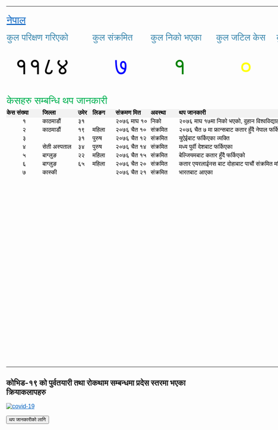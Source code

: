 <div class="alert alert-info" role="alert">



<html xmlns:o="urn:schemas-microsoft-com:office:office"
xmlns:x="urn:schemas-microsoft-com:office:excel"
xmlns="http://www.w3.org/TR/REC-html40">

<head>
<meta http-equiv=Content-Type content="text/html; charset=utf-8">
<meta name=ProgId content=Excel.Sheet>
<meta name=Generator content="Microsoft Excel 15">
<link rel=File-List href="nepal.fld/filelist.xml">
<style id="nepal_27068_Styles">
<!--table
	{mso-displayed-decimal-separator:"\.";
	mso-displayed-thousand-separator:"\,";}
@page
	{margin:.75in .7in .75in .7in;
	mso-header-margin:.3in;
	mso-footer-margin:.3in;}
tr
	{mso-height-source:auto;}
col
	{mso-width-source:auto;}
br
	{mso-data-placement:same-cell;}
.style16
	{color:#0563C1;
	font-size:12.0pt;
	font-weight:400;
	font-style:normal;
	text-decoration:underline;
	text-underline-style:single;
	font-family:Calibri, sans-serif;
	mso-font-charset:0;
	mso-style-name:Hyperlink;
	mso-style-id:8;}
a:link
	{color:#0563C1;
	font-size:12.0pt;
	font-weight:400;
	font-style:normal;
	text-decoration:underline;
	text-underline-style:single;
	font-family:Calibri, sans-serif;
	mso-font-charset:0;}
a:visited
	{color:#954F72;
	font-size:12.0pt;
	font-weight:400;
	font-style:normal;
	text-decoration:underline;
	text-underline-style:single;
	font-family:Calibri, sans-serif;
	mso-font-charset:0;}
.style0
	{mso-number-format:General;
	text-align:general;
	vertical-align:bottom;
	white-space:nowrap;
	mso-rotate:0;
	mso-background-source:auto;
	mso-pattern:auto;
	color:black;
	font-size:12.0pt;
	font-weight:400;
	font-style:normal;
	text-decoration:none;
	font-family:Calibri, sans-serif;
	mso-font-charset:0;
	border:none;
	mso-protection:locked visible;
	mso-style-name:Normal;
	mso-style-id:0;}
td
	{mso-style-parent:style0;
	padding-top:1px;
	padding-right:1px;
	padding-left:1px;
	mso-ignore:padding;
	color:black;
	font-size:12.0pt;
	font-weight:400;
	font-style:normal;
	text-decoration:none;
	font-family:Calibri, sans-serif;
	mso-font-charset:0;
	mso-number-format:General;
	text-align:general;
	vertical-align:bottom;
	border:none;
	mso-background-source:auto;
	mso-pattern:auto;
	mso-protection:locked visible;
	white-space:nowrap;
	mso-rotate:0;}
.xl65
	{mso-style-parent:style16;
	color:#0563C1;
	font-size:20.0pt;
	text-decoration:underline;
	text-underline-style:single;}
.xl66
	{mso-style-parent:style0;
	mso-number-format:"\[$-4000439\]0";
	text-align:left;}
.xl67
	{mso-style-parent:style0;
	vertical-align:middle;}
.xl68
	{mso-style-parent:style0;
	color:#00B050;
	font-size:20.0pt;}
.xl69
	{mso-style-parent:style0;
	font-weight:700;}
.xl70
	{mso-style-parent:style0;
	font-weight:700;
	background:#F2F2F2;
	mso-pattern:black none;}
.xl71
	{mso-style-parent:style0;
	mso-number-format:"\[$-4000439\]0";
	text-align:center;}
.xl72
	{mso-style-parent:style0;
	color:#3A87AD;
	font-size:18.0pt;
	font-family:"Helvetica Neue", sans-serif;
	mso-font-charset:0;
	text-align:left;
	vertical-align:middle;}
.xl73
	{mso-style-parent:style0;
	text-align:left;
	vertical-align:middle;}
.xl74
	{mso-style-parent:style0;
	font-size:48.0pt;
	text-align:left;}
.xl75
	{mso-style-parent:style0;
	color:red;
	font-size:48.0pt;
	font-family:"Helvetica Neue", sans-serif;
	mso-font-charset:0;
	mso-number-format:"\[$-4000439\]0";
	text-align:left;}
.xl76
	{mso-style-parent:style0;
	font-size:48.0pt;}
.xl77
	{mso-style-parent:style0;
	color:black;
	font-size:48.0pt;
	font-family:"Helvetica Neue", sans-serif;
	mso-font-charset:0;
	mso-number-format:"\[$-4000439\]0";
	text-align:center;}
.xl78
	{mso-style-parent:style0;
	color:blue;
	font-size:48.0pt;
	font-family:"Helvetica Neue", sans-serif;
	mso-font-charset:0;
	mso-number-format:"\[$-4000439\]0";
	text-align:center;}
.xl79
	{mso-style-parent:style0;
	color:green;
	font-size:48.0pt;
	font-family:"Helvetica Neue", sans-serif;
	mso-font-charset:0;
	text-align:center;}
.xl80
	{mso-style-parent:style0;
	color:yellow;
	font-size:48.0pt;
	font-family:"Helvetica Neue", sans-serif;
	mso-font-charset:0;
	mso-number-format:"\[$-4000439\]0";
	text-align:center;}
.xl81
	{mso-style-parent:style0;
	text-align:center;}
.xl82
	{mso-style-parent:style0;
	text-align:left;}
-->
</style>
</head>

<body link="#0563C1" vlink="#954F72">
<!--[if !excel]>&nbsp;&nbsp;<![endif]-->
<!--The following information was generated by Microsoft Excel's Publish as Web
Page wizard.-->
<!--If the same item is republished from Excel, all information between the DIV
tags will be replaced.-->
<!----------------------------->
<!--START OF OUTPUT FROM EXCEL PUBLISH AS WEB PAGE WIZARD -->
<!----------------------------->

<div id="nepal_27068" align=center x:publishsource="Excel">

<table border=0 cellpadding=0 cellspacing=0 width=1012 style='border-collapse:
 collapse;table-layout:fixed;width:758pt'>
 <col width=97 style='mso-width-source:userset;mso-width-alt:3114;width:73pt'>
 <col width=95 style='mso-width-source:userset;mso-width-alt:3029;width:71pt'>
 <col width=39 style='mso-width-source:userset;mso-width-alt:1237;width:29pt'>
 <col width=63 style='mso-width-source:userset;mso-width-alt:2005;width:47pt'>
 <col width=93 style='mso-width-source:userset;mso-width-alt:2986;width:70pt'>
 <col width=76 style='mso-width-source:userset;mso-width-alt:2432;width:57pt'>
 <col width=99 style='mso-width-source:userset;mso-width-alt:3157;width:74pt'>
 <col width=104 style='mso-width-source:userset;mso-width-alt:3328;width:78pt'>
 <col width=56 style='mso-width-source:userset;mso-width-alt:1792;width:42pt'>
 <col width=116 style='mso-width-source:userset;mso-width-alt:3712;width:87pt'>
 <col width=87 span=2 style='width:65pt'>
 <tr height=21 style='height:16.0pt'>
  <td height=21 width=97 style='height:16.0pt;width:73pt'></td>
  <td width=95 style='width:71pt'></td>
  <td width=39 style='width:29pt'></td>
  <td width=63 style='width:47pt'></td>
  <td width=93 style='width:70pt'></td>
  <td width=76 style='width:57pt'></td>
  <td width=99 style='width:74pt'></td>
  <td width=104 style='width:78pt'></td>
  <td width=56 style='width:42pt'></td>
  <td width=116 style='width:87pt'></td>
  <td width=87 style='width:65pt'></td>
  <td width=87 style='width:65pt'></td>
 </tr>
 <tr height=35 style='height:26.0pt'>
  <td height=35 class=xl65 align=left style='height:26.0pt'><a
  href="https://www.mohp.gov.np/en/news/577-corona-updates"><span
  style='font-size:20.0pt'>नेपाल</span></a></td>
  <td colspan=11 style='mso-ignore:colspan'></td>
 </tr>
 <tr class=xl67 height=49 style='mso-height-source:userset;height:37.0pt'>
  <td height=49 class=xl72 colspan=3 style='height:37.0pt;mso-ignore:colspan'>कुल
  परिक्षण गरिएको</td>
  <td class=xl72 colspan=2 style='mso-ignore:colspan'>कुल संक्रमित</td>
  <td class=xl72 colspan=2 style='mso-ignore:colspan'>कुल निको भएका</td>
  <td class=xl72 colspan=2 style='mso-ignore:colspan'>कुल जटिल केस</td>
  <td class=xl72>कुल मृत्यु</td>
  <td class=xl67></td>
  <td class=xl67></td>
 </tr>
 <tr class=xl76 height=83 style='height:62.0pt'>
  <td colspan=2 height=83 class=xl77 style='height:62.0pt'>११८४</td>
  <td class=xl74></td>
  <td colspan=2 class=xl78>७</td>
  <td colspan=2 class=xl79>१&nbsp;</td>
  <td colspan=2 class=xl80>०</td>
  <td class=xl75>०</td>
  <td class=xl76></td>
  <td class=xl76></td>
 </tr>
 <tr height=21 style='height:16.0pt'>
  <td height=21 colspan=12 style='height:16.0pt;mso-ignore:colspan'></td>
 </tr>
 <tr class=xl68 height=35 style='height:26.0pt'>
  <td height=35 class=xl68 colspan=5 align=left style='height:26.0pt;
  mso-ignore:colspan'>केसहरु सम्बन्धि थप जानकारी</td>
  <td class=xl68></td>
  <td class=xl68></td>
  <td class=xl68></td>
  <td class=xl68></td>
  <td class=xl68></td>
  <td class=xl68></td>
  <td class=xl68></td>
 </tr>
 <tr class=xl69 height=21 style='height:16.0pt'>
  <td height=21 class=xl70 align=left style='height:16.0pt'>केस संख्या</td>
  <td class=xl70 align=left>जिल्ला</td>
  <td class=xl70 align=left>उमेर</td>
  <td class=xl70 align=left>लिङग</td>
  <td class=xl70 align=left>संक्रमण मित<span style='display:none'>ि</span></td>
  <td class=xl70 align=left>अवस्था</td>
  <td class=xl70 align=left>थप जानकारी</td>
  <td class=xl70>&nbsp;</td>
  <td class=xl70>&nbsp;</td>
  <td class=xl70>&nbsp;</td>
  <td class=xl69></td>
  <td class=xl69></td>
 </tr>
 <tr height=21 style='height:16.0pt'>
  <td height=21 class=xl71 style='height:16.0pt'>१</td>
  <td align=left>काठमाडौं</td>
  <td class=xl66>३१</td>
  <td></td>
  <td align=left>२०७६ माघ १०</td>
  <td align=left>निको</td>
  <td colspan=5 align=left style='mso-ignore:colspan'>२०७६ माघ १७मा निको भएको,
  वुहान विश्वविद्यालयका विद्यार्थी</td>
  <td></td>
 </tr>
 <tr height=21 style='height:16.0pt'>
  <td height=21 class=xl71 style='height:16.0pt'>२</td>
  <td align=left>काठमाडौं</td>
  <td class=xl66>१९</td>
  <td align=left>महिला</td>
  <td align=left>२०७६ चैत १०</td>
  <td align=left>संक्रमित</td>
  <td colspan=5 align=left style='mso-ignore:colspan'>२०७६ चैत ७ मा फ्रान्सबाट
  कतार हुँदै नेपाल फर्किएको विद्यार्थी</td>
  <td></td>
 </tr>
 <tr height=21 style='height:16.0pt'>
  <td height=21 class=xl71 style='height:16.0pt'>३</td>
  <td></td>
  <td class=xl66>३१</td>
  <td align=left>पुरुष</td>
  <td align=left>२०७६ चैत १२</td>
  <td align=left>संक्रमित</td>
  <td colspan=2 align=left style='mso-ignore:colspan'>युऐईबाट फर्किएका व्यक्ति</td>
  <td colspan=4 style='mso-ignore:colspan'></td>
 </tr>
 <tr height=21 style='height:16.0pt'>
  <td height=21 class=xl71 style='height:16.0pt'>४</td>
  <td align=left>सेती अस्पताल<span style='display:none'>, धनगडि</span></td>
  <td class=xl66>३४</td>
  <td align=left>पुरुष</td>
  <td align=left>२०७६ चैत १४</td>
  <td align=left>संक्रमित</td>
  <td colspan=2 align=left style='mso-ignore:colspan'>मध्य पुर्वी देशबाट
  फर्किएका</td>
  <td colspan=4 style='mso-ignore:colspan'></td>
 </tr>
 <tr height=21 style='height:16.0pt'>
  <td height=21 class=xl71 style='height:16.0pt'>५</td>
  <td align=left>बाग्लुङ</td>
  <td class=xl66>२२</td>
  <td align=left>महिला</td>
  <td align=left>२०७६ चैत १५</td>
  <td align=left>संक्रमित</td>
  <td colspan=3 align=left style='mso-ignore:colspan'>बेल्जियमबाट कतार हुँदै
  फर्किएको</td>
  <td colspan=3 style='mso-ignore:colspan'></td>
 </tr>
 <tr height=21 style='height:16.0pt'>
  <td height=21 class=xl71 style='height:16.0pt'>६</td>
  <td align=left>बाग्लुङ</td>
  <td class=xl66>६५</td>
  <td align=left>महिला</td>
  <td align=left>२०७६ चैत २०</td>
  <td align=left>संक्रमित</td>
  <td colspan=6 align=left style='mso-ignore:colspan'>कतार एयरलाईनस बाट दोहाबाट
  पाचौं संक्रमित महिलासंग फर्किएका व्यक्ति</td>
 </tr>
 <tr height=21 style='height:16.0pt'>
  <td height=21 class=xl71 style='height:16.0pt'>७</td>
  <td align=left>कास्की</td>
  <td class=xl82></td>
  <td></td>
  <td align=left>२०७६ चैत २१</td>
  <td align=left>संक्रमित</td>
  <td colspan=2 align=left style='mso-ignore:colspan'>भारतबाट आएका</td>
  <td colspan=4 style='mso-ignore:colspan'></td>
 </tr>
 <tr height=21 style='height:16.0pt'>
  <td height=21 class=xl81 style='height:16.0pt'></td>
  <td></td>
  <td class=xl82></td>
  <td colspan=9 style='mso-ignore:colspan'></td>
 </tr>
 <tr height=21 style='height:16.0pt'>
  <td height=21 class=xl81 style='height:16.0pt'></td>
  <td></td>
  <td class=xl82></td>
  <td colspan=9 style='mso-ignore:colspan'></td>
 </tr>
 <tr height=21 style='height:16.0pt'>
  <td height=21 class=xl81 style='height:16.0pt'></td>
  <td></td>
  <td class=xl82></td>
  <td colspan=9 style='mso-ignore:colspan'></td>
 </tr>
 <tr height=21 style='height:16.0pt'>
  <td height=21 class=xl81 style='height:16.0pt'></td>
  <td></td>
  <td class=xl82></td>
  <td colspan=9 style='mso-ignore:colspan'></td>
 </tr>
 <tr height=21 style='height:16.0pt'>
  <td height=21 class=xl81 style='height:16.0pt'></td>
  <td></td>
  <td class=xl82></td>
  <td colspan=9 style='mso-ignore:colspan'></td>
 </tr>
 <tr height=21 style='height:16.0pt'>
  <td height=21 class=xl81 style='height:16.0pt'></td>
  <td></td>
  <td class=xl82></td>
  <td colspan=9 style='mso-ignore:colspan'></td>
 </tr>
 <tr height=21 style='height:16.0pt'>
  <td height=21 class=xl81 style='height:16.0pt'></td>
  <td></td>
  <td class=xl82></td>
  <td colspan=9 style='mso-ignore:colspan'></td>
 </tr>
 <tr height=21 style='height:16.0pt'>
  <td height=21 class=xl81 style='height:16.0pt'></td>
  <td></td>
  <td class=xl82></td>
  <td colspan=9 style='mso-ignore:colspan'></td>
 </tr>
 <tr height=21 style='height:16.0pt'>
  <td height=21 class=xl81 style='height:16.0pt'></td>
  <td></td>
  <td class=xl82></td>
  <td colspan=9 style='mso-ignore:colspan'></td>
 </tr>
 <tr height=21 style='height:16.0pt'>
  <td height=21 class=xl81 style='height:16.0pt'></td>
  <td></td>
  <td class=xl82></td>
  <td colspan=9 style='mso-ignore:colspan'></td>
 </tr>
 <tr height=21 style='height:16.0pt'>
  <td height=21 class=xl81 style='height:16.0pt'></td>
  <td></td>
  <td class=xl82></td>
  <td colspan=9 style='mso-ignore:colspan'></td>
 </tr>
 <tr height=21 style='height:16.0pt'>
  <td height=21 class=xl81 style='height:16.0pt'></td>
  <td></td>
  <td class=xl82></td>
  <td colspan=9 style='mso-ignore:colspan'></td>
 </tr>
 <tr height=21 style='height:16.0pt'>
  <td height=21 class=xl81 style='height:16.0pt'></td>
  <td></td>
  <td class=xl82></td>
  <td colspan=9 style='mso-ignore:colspan'></td>
 </tr>
 <tr height=21 style='height:16.0pt'>
  <td height=21 class=xl81 style='height:16.0pt'></td>
  <td></td>
  <td class=xl82></td>
  <td colspan=9 style='mso-ignore:colspan'></td>
 </tr>
 <tr height=21 style='height:16.0pt'>
  <td height=21 class=xl81 style='height:16.0pt'></td>
  <td></td>
  <td class=xl82></td>
  <td colspan=9 style='mso-ignore:colspan'></td>
 </tr>
 <tr height=21 style='height:16.0pt'>
  <td height=21 class=xl81 style='height:16.0pt'></td>
  <td></td>
  <td class=xl82></td>
  <td colspan=9 style='mso-ignore:colspan'></td>
 </tr>
 <tr height=21 style='height:16.0pt'>
  <td height=21 class=xl81 style='height:16.0pt'></td>
  <td colspan=11 style='mso-ignore:colspan'></td>
 </tr>
 <tr height=21 style='height:16.0pt'>
  <td height=21 class=xl81 style='height:16.0pt'></td>
  <td colspan=11 style='mso-ignore:colspan'></td>
 </tr>
 <tr height=21 style='height:16.0pt'>
  <td height=21 class=xl81 style='height:16.0pt'></td>
  <td colspan=11 style='mso-ignore:colspan'></td>
 </tr>
 <tr height=21 style='height:16.0pt'>
  <td height=21 class=xl81 style='height:16.0pt'></td>
  <td colspan=11 style='mso-ignore:colspan'></td>
 </tr>
 <tr height=21 style='height:16.0pt'>
  <td height=21 class=xl81 style='height:16.0pt'></td>
  <td colspan=11 style='mso-ignore:colspan'></td>
 </tr>
 <tr height=21 style='height:16.0pt'>
  <td height=21 class=xl81 style='height:16.0pt'></td>
  <td colspan=11 style='mso-ignore:colspan'></td>
 </tr>
 <tr height=21 style='height:16.0pt'>
  <td height=21 class=xl81 style='height:16.0pt'></td>
  <td colspan=11 style='mso-ignore:colspan'></td>
 </tr>
 <tr height=21 style='height:16.0pt'>
  <td height=21 class=xl81 style='height:16.0pt'></td>
  <td colspan=11 style='mso-ignore:colspan'></td>
 </tr>
 <tr height=0 style='display:none'>
  <td width=97 style='width:73pt'></td>
  <td width=95 style='width:71pt'></td>
  <td width=39 style='width:29pt'></td>
  <td width=63 style='width:47pt'></td>
  <td width=93 style='width:70pt'></td>
  <td width=76 style='width:57pt'></td>
  <td width=99 style='width:74pt'></td>
  <td width=104 style='width:78pt'></td>
  <td width=56 style='width:42pt'></td>
  <td width=116 style='width:87pt'></td>
  <td width=87 style='width:65pt'></td>
  <td width=87 style='width:65pt'></td>
 </tr>
</table>

</div>




<h2> कोभिड-१९ को पुर्वतयारी तथा रोकथाम सम्बन्धमा प्रदेस स्तरमा भएका क्रियाकलापहरु</h2>
<a href = "https://www.mohp.gov.np/attachments/article/577/कोरोना%20सम्बन्धी%20प्रदेशस्तरका%20कि्याकलापहरु.jpg" target = "_blank">
![covid-19](images/province.jpg)
</a>
<a href = https://heoc.mohp.gov.np target = "_blank">
<p><button>थप जानकारीको लागि  </button></p>
</a>
</body>
</html>